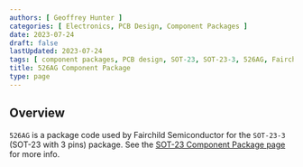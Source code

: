 ```yaml
---
authors: [ Geoffrey Hunter ]
categories: [ Electronics, PCB Design, Component Packages ]
date: 2023-07-24
draft: false
lastUpdated: 2023-07-24
tags: [ component packages, PCB design, SOT-23, SOT-23-3, 526AG, Fairchild Semiconductor ]
title: 526AG Component Package
type: page
---
```



## Overview

`526AG` is a package code used by Fairchild Semiconductor for the `SOT-23-3` (SOT-23 with 3 pins) package. See the [SOT-23 Component Package page](/pcb-design/component-packages/sot-23-component-package/) for more info.
